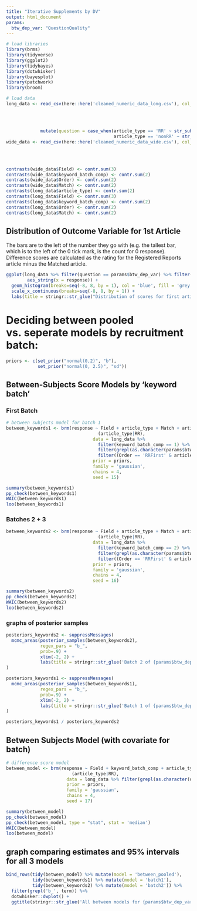 ```yaml
---
title: "Iterative Supplements by DV"
output: html_document
params:
  btw_dep_var: "QuestionQuality"
---
```


```r
# load libraries
library(brms)
library(tidyverse)
library(ggplot2)
library(tidybayes)
library(dotwhisker)
library(bayesplot)
library(patchwork)
library(broom)

# load data
long_data <- read_csv(here::here('cleaned_numeric_data_long.csv'), col_types = cols(article_type = col_factor(),
                                                                                    Field = col_factor(),
                                                                                    Match = col_factor(),
                                                                                    Order = col_factor(),
                                                                                    keyword_batch_comp = col_factor())) %>%
             mutate(question = case_when(article_type == 'RR' ~ str_sub(question, 3),
                                         article_type == 'nonRR' ~ str_sub(question, 4)))
wide_data <- read_csv(here::here('cleaned_numeric_data_wide.csv'), col_types = cols(Field = col_factor(),
                                                                                    Match = col_factor(),
                                                                                    Order = col_factor(),
                                                                                    keyword_batch_comp = col_factor()))

contrasts(wide_data$Field) <- contr.sum(3)
contrasts(wide_data$keyword_batch_comp) <- contr.sum(2)
contrasts(wide_data$Order) <- contr.sum(2)
contrasts(wide_data$Match) <- contr.sum(2)
contrasts(long_data$article_type) <- contr.sum(2)
contrasts(long_data$Field) <- contr.sum(3)
contrasts(long_data$keyword_batch_comp) <- contr.sum(2)
contrasts(long_data$Order) <- contr.sum(2)
contrasts(long_data$Match) <- contr.sum(2)
```

## Distribution of Outcome Variable for 1st Article

The bars are to the left of the number they go with (e.g. the tallest bar, which is to the left of the 0 tick mark, is the count for 0 response). Difference scores are calculated as the rating for the Registered Reports article minus the Matched article. 

```r
ggplot(long_data %>% filter(question == params$btw_dep_var) %>% filter((Order == 'RRFirst' & article_type == 'RR') | (Order == 'RRSecond' & article_type == 'nonRR')), 
        aes_string(x = response)) +
  geom_histogram(breaks=seq(-8, 8, by = 1), col = 'blue', fill = 'grey') +
  scale_x_continuous(breaks=seq(-8, 8, by = 1)) +
  labs(title = stringr::str_glue("Distribution of scores for first article on question: {params$btw_dep_var}"))
```

# Deciding between pooled vs. seperate models by recruitment batch:

```r
priors <- c(set_prior("normal(0,2)", "b"),
            set_prior("normal(0, 2.5)", "sd"))
```


## Between-Subjects Score Models by 'keyword batch'

### First Batch
```r

# between subjects model for batch 1
between_keywords1 <- brm(response ~ Field + article_type + Match + article_type*Match +
                                   (article_type|RR),
                                 data = long_data %>% 
                                   filter(keyword_batch_comp == 1) %>%
                                   filter(grepl(as.character(params$btw_dep_var), question)) %>% 
                                   filter((Order == 'RRFirst' & article_type == 'RR') | (Order == 'RRSecond' & article_type == 'nonRR')),
                                 prior = priors,
                                 family = 'gaussian',
                                 chains = 4,
                                 seed = 15)
```

```r
summary(between_keywords1)
pp_check(between_keywords1)
WAIC(between_keywords1)
loo(between_keywords1)
```

### Batches 2 + 3

``` r
between_keywords2 <- brm(response ~ Field + article_type + Match + article_type*Match +
                                   (article_type|RR),
                                 data = long_data %>% 
                                   filter(keyword_batch_comp == 2) %>%
                                   filter(grepl(as.character(params$btw_dep_var), question)) %>% 
                                   filter((Order == 'RRFirst' & article_type == 'RR') | (Order == 'RRSecond' & article_type == 'nonRR')),
                                 prior = priors,
                                 family = 'gaussian',
                                 chains = 4,
                                 seed = 16)
```

```r
summary(between_keywords2)
pp_check(between_keywords2)
WAIC(between_keywords2)
loo(between_keywords2)
```

### graphs of posterior samples
```r
posteriors_keywords2 <- suppressMessages( 
  mcmc_areas(posterior_samples(between_keywords2),
             regex_pars = "b_",
             prob=.9) +
             xlim(-2, 2) +
             labs(title = stringr::str_glue('Batch 2 of {params$btw_dep_var}'))
)

posteriors_keywords1 <- suppressMessages( 
  mcmc_areas(posterior_samples(between_keywords1),
             regex_pars = "b_",
             prob=.9) +
             xlim(-2, 2) +
             labs(title = stringr::str_glue('Batch 1 of {params$btw_dep_var}'))
)

posteriors_keywords1 / posteriors_keywords2
```


## Between Subjects Model (with covariate for batch)

```r

# difference score model
between_model <- brm(response ~ Field + keyword_batch_comp + article_type + Match + article_type*Match +
                         (article_type|RR),
                       data = long_data %>% filter(grepl(as.character(dv), question)) %>% filter((Order == 'RRFirst' & article_type == 'RR') | (Order == 'RRSecond' & article_type == 'nonRR')),
                       prior = priors,
                       family = 'gaussian',
                       chains = 4,
                       seed = 17)
```

```r
summary(between_model)
pp_check(between_model)
pp_check(between_model, type = "stat", stat = 'median')
WAIC(between_model)
loo(between_model)
```

## graph comparing estimates and 95% intervals for all 3 models
```r
bind_rows(tidy(between_model) %>% mutate(model = 'between_pooled'),
          tidy(between_keywords1) %>% mutate(model = 'batch1'),
          tidy(between_keywords2) %>% mutate(model = 'batch2')) %>%
  filter(grepl('b_', term)) %>%
  dotwhisker::dwplot() +
  ggtitle(stringr::str_glue('All between models for {params$btw_dep_var}'))
```








